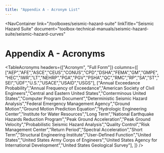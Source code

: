 ```yaml
---
title: "Appendix A - Acronym List"
---
```



<NavContainer 
  link="/toolboxes/seismic-hazard-suite"
  linkTitle="Seismic Hazard Suite"
  document="toolbox-technical-manuals/seismic-hazard-suite/seismic-hazard-curves"
></NavContainer>

# Appendix A - Acronyms

<TableAcronyms 
  headers={["Acronym", "Full Form"]}
  columns={[
    ["AEP","AFE","ASCE","CEUS","CONUS","CPD","DSHA","FEMA","GM","GMPE","HEC","IWR","LT","NEHRP","PGA","PGV","PSHA","QC","RMC","RP","SA","ST","SEI","UDF","U.S.","USACE","USAID","USGS"],
    ["Annual Exceedance Probability","Annual Frequency of Exceedance","American Society of Civil Engineers","Central and Eastern United States","Conterminous United States","Computer Program Document","Deterministic Seismic Hazard Analysis","Federal Emergency Management Agency","Ground Motion","Ground Motion Prediction Equation","Hydrologic Engineering Center","Institute for Water Resources","Long Term","National Earthquake Hazards Reduction Program","Peak Ground Acceleration","Peak Ground Velocity","Probabilistic Seismic Hazard Analysis","Quality Control","Risk Management Center","Return Period","Spectral Acceleration","Short Term","Structural Engineering Institute","User-Defined Function","United States","United States Army Corps of Engineers","United States Agency for International Development","United States Geological Survey"],
  ]}
/>


<CitationFootnote />
